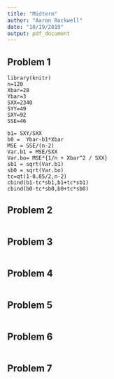 ```yaml
---
title: "Midterm"
author: "Aaron Rockwell"
date: "10/19/2019"
output: pdf_document
---
```



## Problem 1

```Problem
library(knitr)
n=120
Xbar=28
Ybar=3
SXX=2340
SYY=49
SXY=92
SSE=46

b1= SXY/SXX  
b0 =  Ybar-b1*Xbar
MSE = SSE/(n-2)
Var.b1 = MSE/SXX
Var.bo= MSE*{1/n + Xbar^2 / SXX}
sb1 = sqrt(Var.b1)
sb0 = sqrt(Var.bo)
tc=qt(1-0.05/2,n-2)
cbind(b1-tc*sb1,b1+tc*sb1)
cbind(b0-tc*sb0,b0+tc*sb0)
```


\newpage
## Problem 2

```Problem


```


\newpage
## Problem 3

```Problem


```


\newpage
## Problem 4

```Problem


```


\newpage
## Problem 5

```Problem


```



\newpage
## Problem 6

```Problem


```




\newpage
## Problem 7

```Problem


```

